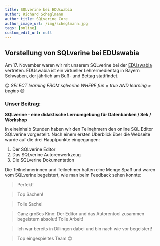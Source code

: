 ```yaml
---
title: SQLverine bei EDUswabia
author: Richard Scheglmann
author_title: SQLverine Core
author_image_url: /img/scheglmann.jpg
tags: [online]
custom_edit_url: null
---
```

## Vorstellung von SQLverine bei EDUswabia

Am 17. November waren wir mit unserem SQLverine bei der [EDUswabia](https://eduswabia.wordpress.com/) vertreten. EDUswabia ist ein virtueller Lehrermedientag in Bayern Schwaben, der jährlich am Buß- und Bettag stattfindet.

😊 *SELECT learning FROM sqlverine WHERE fun = true AND  learning = begins* 😊

<!--truncate-->

### Unser Beitrag:

**SQLverine - eine didaktische Lernumgebung für Datenbanken / Sek / Workshop**

In eineinhalb Stunden haben wir den Teilnehmern den online SQL Editor SQLverine vorgestellt. Nach einem ersten Überblick über die Webseite wurde auf die drei Hauptpunkte eingegangen:
1. Der SQLverine Editor
2. Das SQLverine Autorenwerkzeug
3. Die SQLverine Dokumentation

Die Teilnehmerinnen und Teilnehmer hatten eine Menge Spaß und waren vom SQLverine begeistert, wie man beim Feedback sehen konnte:

> Perfekt!

> Top Sachen!

> Tolle Sache!

> Ganz großes Kino: Der Editor und das Autorentool zusammen begeistern absolut! Tolle Arbeit!

> Ich war bereits in Dillingen dabei und bin nach wie vor begeistert!

> Top eingespieltes Team 😊

